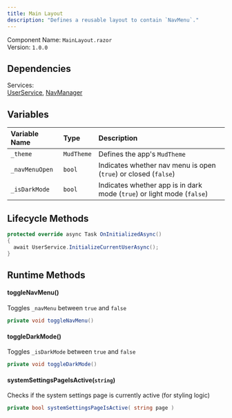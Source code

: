 ```yaml
---
title: Main Layout
description: "Defines a reusable layout to contain `NavMenu`."
---
```


Component Name: `MainLayout.razor`    
Version: `1.0.0`

## Dependencies
Services: <br />[UserService](../services/userservice), [NavManager](https://learn.microsoft.com/en-us/dotnet/api/microsoft.aspnetcore.components.navigationmanager?view=aspnetcore-8.0)

## Variables
| Variable Name | Type   | Description |  
| :-------------- | :------ | :----------- |
|`_theme`|`MudTheme`|Defines the app's `MudTheme`| 
|`_navMenuOpen`|`bool`|Indicates whether nav menu is open (`true`) or closed (`false`)| 
|`_isDarkMode`|`bool`|Indicates whether app is in dark mode (`true`) or light mode (`false`)| 

## Lifecycle Methods
```csharp
protected override async Task OnInitializedAsync()
{
  await UserService.InitializeCurrentUserAsync();
}
```

## Runtime Methods
#### toggleNavMenu()
Toggles `_navMenu` between `true` and `false`
```csharp
private void toggleNavMenu()
```

#### toggleDarkMode()
Toggles `_isDarkMode` between `true` and `false`
```csharp
private void toggleDarkMode()
```

#### systemSettingsPageIsActive(`string`)
Checks if the system settings page is currently active (for styling logic)
```csharp
private bool systemSettingsPageIsActive( string page )
```